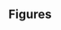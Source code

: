 ## Figures

<!-- 
Example: 

![Figure caption \label{fig:tag_name}](file.png){alt="alt text"} 

-->
